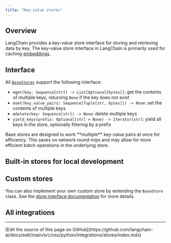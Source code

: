 ```yaml
---
title: "Key-value stores"
---
```


## Overview

LangChain provides a key-value store interface for storing and retrieving data by key. The key-value store interface in LangChain is primarily used for caching [embeddings](/oss/python/integrations/text_embedding).

## Interface

All [`BaseStores`](https://python.langchain.com/api_reference/core/stores/langchain_core.stores.BaseStore.html) support the following interface:

- `mget(key: Sequence[str]) -> List[Optional[bytes]]`: get the contents of multiple keys, returning `None` if the key does not exist
- `mset(key_value_pairs: Sequence[Tuple[str, bytes]]) -> None`: set the contents of multiple keys
- `mdelete(key: Sequence[str]) -> None`: delete multiple keys
- `yield_keys(prefix: Optional[str] = None) -> Iterator[str]`: yield all keys in the store, optionally filtering by a prefix

<Note>
Base stores are designed to work **multiple** key-value pairs at once for efficiency. This saves on network round-trips and may allow for more efficient batch operations in the underlying store.
</Note>

## Built-in stores for local development

<Columns cols={2}>
  <Card title="InMemoryByteStore" icon="link" href="/oss/python/integrations/stores/in_memory" arrow="true" cta="View guide" />
  <Card title="LocalFileStore" icon="link" href="/oss/python/integrations/stores/file_system" arrow="true" cta="View guide" />
</Columns>

## Custom stores

You can also implement your own custom store by extending the `BaseStore` class. See the [store interface documentation](https://python.langchain.com/api_reference/core/stores/langchain_core.stores.BaseStore.html) for more details.

## All integrations

<Columns cols={3}>
  <Card title="AstraDBByteStore" icon="link" href="/oss/python/integrations/stores/astradb" arrow="true" cta="View guide" />
  <Card title="CassandraByteStore" icon="link" href="/oss/python/integrations/stores/cassandra" arrow="true" cta="View guide" />
  <Card title="ElasticsearchEmbeddingsCache" icon="link" href="/oss/python/integrations/stores/elasticsearch" arrow="true" cta="View guide" />
  <Card title="RedisStore" icon="link" href="/oss/python/integrations/stores/redis" arrow="true" cta="View guide" />
  <Card title="UpstashRedisByteStore" icon="link" href="/oss/python/integrations/stores/upstash_redis" arrow="true" cta="View guide" />
</Columns>

---

<Callout icon="pen-to-square" iconType="regular">
  [Edit the source of this page on GitHub](https://github.com/langchain-ai/docs/edit/main/src/oss/python/integrations/stores/index.mdx)
</Callout>
